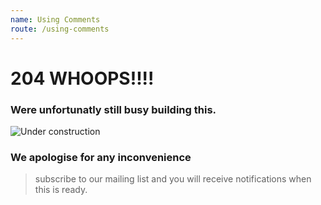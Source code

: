 ```yaml
---
name: Using Comments
route: /using-comments
---
```



# 204 **WHOOPS!!!!**

###  Were unfortunatly still busy building this.

![Under construction](https://cdn-learnsql.c1i44.now.sh/pg-wip/_under_construction.png)

### We apologise for any inconvenience

> subscribe to our mailing list and you will receive notifications when this is ready.
